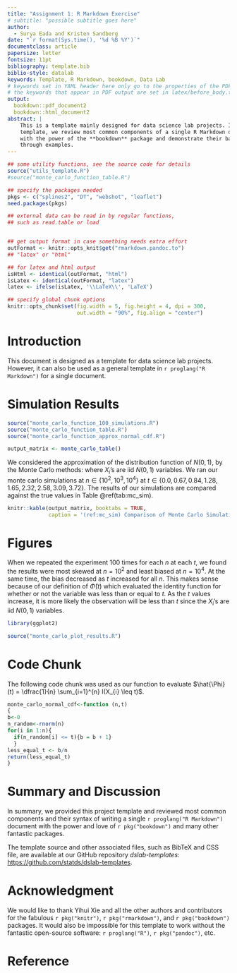 ---
title: "Assignment 1: R Markdown Exercise"
# subtitle: "possible subtitle goes here"
author:
  - Surya Eada and Kristen Sandberg
date: "`r format(Sys.time(), '%d %B %Y')`"
documentclass: article
papersize: letter
fontsize: 11pt
bibliography: template.bib
biblio-style: datalab
keywords: Template, R Markdown, bookdown, Data Lab
# keywords set in YAML header here only go to the properties of the PDF output
# the keywords that appear in PDF output are set in latex/before_body.tex
output:
  bookdown::pdf_document2
  bookdown::html_document2
abstract: |
    This is a template mainly designed for data science lab projects. In this
    template, we review most common components of a single R Markdown document
    with the power of the **bookdown** package and demonstrate their basic usage
    through examples.
---


```{r setup, echo = FALSE, message = FALSE, warning = FALSE}
## some utility functions, see the source code for details
source("utils_template.R")
#source("monte_carlo_function_table.R")

## specify the packages needed
pkgs <- c("splines2", "DT", "webshot", "leaflet")
need.packages(pkgs)

## external data can be read in by regular functions,
## such as read.table or load


## get output format in case something needs extra effort
outFormat <- knitr::opts_knit$get("rmarkdown.pandoc.to")
## "latex" or "html"

## for latex and html output
isHtml <- identical(outFormat, "html")
isLatex <- identical(outFormat, "latex")
latex <- ifelse(isLatex, '\\LaTeX\\', 'LaTeX')

## specify global chunk options
knitr::opts_chunk$set(fig.width = 5, fig.height = 4, dpi = 300,
                      out.width = "90%", fig.align = "center")

```


# Introduction {#sec:intro}

This document is designed as a template for data science lab projects.  However,
it can also be used as a general template in `r proglang("R Markdown")` for a
single document.


# Simulation Results {#sec:result}

```{r echo = FALSE, eval = TRUE}

source("monte_carlo_function_100_simulations.R")
source("monte_carlo_function_table.R")
source("monte_carlo_function_approx_normal_cdf.R")

output_matrix <- monte_carlo_table()

```

We considered the approximation of the distribution function of $N(0,1)$,
\begin{align}
    \Phi(t) = \int_{-\infty}^{t} \dfrac{1}{\sqrt{2\pi}}e^{\frac{-y^2}{2}}dy,
    (\#eq:cdf)
\end{align}
by the Monte Carlo methods: 
\begin{align}
    \hat{\Phi}(t) = \dfrac{1}{n} \sum_{i=1}^{n} I(X_{i} \leq t),
    (\#eq:monte)
\end{align}
where $X_{i}$'s are iid $N(0,1)$ variables.  We ran our monte carlo simulations at $n \in \{10^2, 10^3, 10^4\}$ at $t \in \{0.0, 0.67, 0.84, 1.28, 1.65, 2.32, 2.58, 3.09, 3.72\}$.  The results of our simulations are compared against the true values in Table \@ref(tab:mc_sim).

```{r table_results}
knitr::kable(output_matrix, booktabs = TRUE,
             caption = '(ref:mc_sim) Comparison of Monte Carlo Simulations and the True Value')
```



# Figures {#sec:figure}

When we repeated the experiment 100 times for each $n$ at each $t$, we found the results were most skewed at $n=10^2$ and least biased at $n=10^4$.  At the same time, the bias decreased as $t$ increased for all $n$.  This makes sense because of our definition of $\hat{\Phi}(t)$ which evaluated the identity function for whether or not the variable was less than or equal to $t$.  As the $t$ values increase, it is more likely the observation will be less than $t$ since the $X_{i}$'s are iid $N(0,1)$ variables.

```{r echo = FALSE, eval = TRUE}
library(ggplot2)

source("monte_carlo_plot_results.R")

```

# Code Chunk {#sec:code}

The following code chunk was used as our function to evaluate $\hat{\Phi}(t) = \dfrac{1}{n} \sum_{i=1}^{n} I(X_{i} \leq t)$.

```{r rCode, eval = FALSE, engine = "R", comment = ">>> "}
monte_carlo_normal_cdf<-function (n,t) 
{
b<-0
n_random<-rnorm(n)
for(i in 1:n){
  if(n_random[i] <= t){b = b + 1}
  }
less_equal_t <- b/n
return(less_equal_t)
}
```

# Summary and Discussion {#sec:summary}

In summary, we provided this project template and reviewed most common
components and their syntax of writing a single `r proglang("R Markdown")`
document with the power and love of `r pkg("bookdown")` and many other fantastic
packages.


The template source and other associated files, such as BibTeX and CSS file, are
available at our GitHub repository
*dslab-templates*: <https://github.com/statds/dslab-templates>.


# Acknowledgment {-}

We would like to thank Yihui Xie and all the other authors and contributors for
the fabulous `r pkg("knitr")`, `r pkg("rmarkdown")`, and `r pkg("bookdown")`
packages. It would also be impossible for this template to work without the
fantastic open-source software: `r proglang("R")`, `r pkg("pandoc")`, etc.


# Reference {-}


[pandoc]: http://pandoc.org/
[pandocManual]: http://pandoc.org/MANUAL.html
[repo]: https://github.com/wenjie2wang/datalab-templates
[taskView]: https://cran.r-project.org/web/views/ReproducibleResearch.html
[shiny.io]: https://www.shinyapps.io/
[wenjie-stat.shinyapps]: https://wwenjie-stat.shinyapps.io/minisplines2

